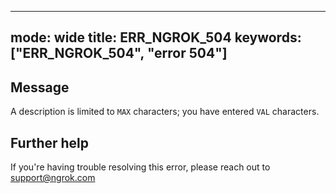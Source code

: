 
---
mode: wide
title: ERR_NGROK_504
keywords: ["ERR_NGROK_504", "error 504"]
---

## Message
A description is limited to `MAX` characters; you have entered `VAL` characters.




## Further help
If you're having trouble resolving this error, please reach out to [support@ngrok.com](mailto:support@ngrok.com?subject=Help%20with%20ERR_NGROK_504)

